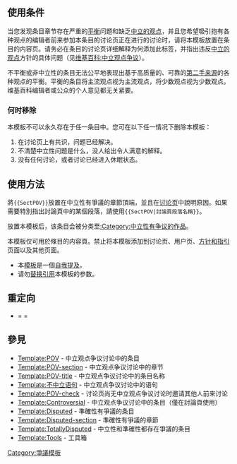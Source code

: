 <includeonly><!-- 在這裡加入模板的保護標識 --></includeonly><noinclude>{{template doc page viewed directly}}</noinclude>
<!-- 在本行下編輯模板說明 -->

==使用条件==
当您发现条目章节存在严重的[[维基百科:中立的观点#平衡|平衡]]问题和缺乏[[维基百科:中立的观点|中立的观点]]，并且您希望吸引抱有各种观点的编辑者前来参加本条目的讨论页正在进行的讨论时，请将本模板放置在条目的内容页。请务必在条目的讨论页详细解释为何添加此标签，并指出违反[[维基百科:中立的观点|中立的观点]]方针的具体问题（见[[维基百科:中立观点争议]]）。

不平衡或非中立性的条目无法公平地表现出基于高质量的、可靠的[[第二手来源]]的各种观点的平衡。平衡的条目将主流观点视为主流观点，将少数观点视为少数观点。维基百科编辑者或公众的个人意见都无关紧要。

===何时移除===
本模板不可以永久存在于任一条目中。您可在以下任一情况下删除本模板：
#在讨论页上有共识，问题已经解决。
#不清楚中立性问题是什么，没人给出令人满意的解释。
#没有任何讨论，或者讨论已经进入休眠状态。

== 使用方法 ==
將<code><nowiki>{{SectPOV}}</nowiki></code>放置在中立性有爭議的章節頂端，並且在[[{{NAMESPACE}}_talk:{{PAGENAME}}|讨论页]]中說明原因。如果需要特別指出討論頁中的某個段落，請使用<code><nowiki>{{SectPOV|討論頁段落名稱}}</nowiki></code>。

放置本模板后，该条目会被分类至[[:Category:中立性有争议的作品]]。

本模板仅可用於條目的内容頁。禁止将本模板添加到讨论页、用户页、[[维基百科:方针和指引|方针和指引]]页面以及其他页面。

*本[[Wikipedia:模板消息|模板]]是一個[[Wikipedia:避免自我提及|自我提及]]。
*请勿[[Help:替换引用|替换引用]]本模板的参数。

==重定向==
*{{tl|POV-section}} = {{tl|SectPOV}} = {{tl|中立爭議章節}}

== 參見 ==
*[[Template:POV]] - 中立观点争议讨论中的条目
*[[Template:POV-section]] - 中立观点争议讨论中的章节
*[[Template:POV-title]] - 中立观点争议讨论中的条目名称
*[[Template:不中立语句]] - 中立观点争议讨论中的语句
*[[Template:POV-check]] - 讨论页尚无中立观点争议讨论时邀请其他人前来讨论
*[[Template:Controversial]] - 中立观点争议讨论中的条目（僅在討論頁使用）
*[[Template:Disputed]] - 準確性有爭議的条目
*[[Template:Disputed-section]] - 準確性有爭議的章節
*[[Template:TotallyDisputed]] - 中立性和準確性都存在爭議的条目
*[[Template:Tools]] - 工具箱

<includeonly>
[[Category:爭議模板]]
</includeonly>